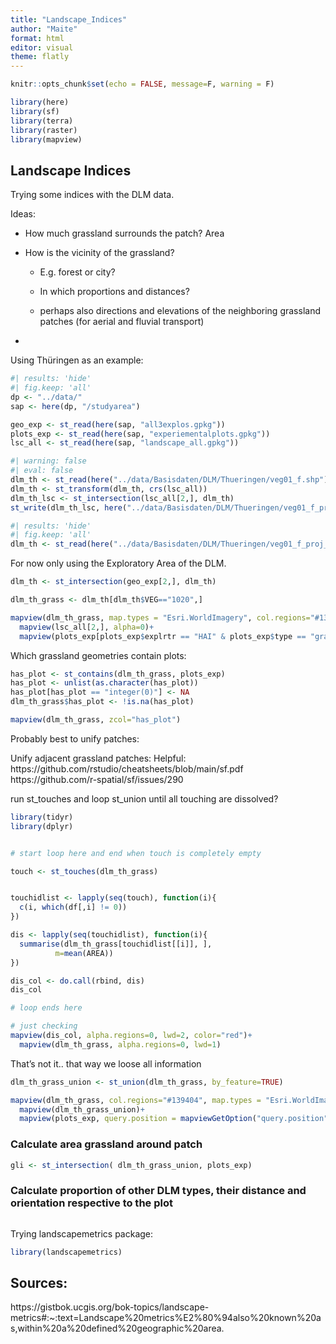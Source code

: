 ```yaml
---
title: "Landscape_Indices"
author: "Maite"
format: html
editor: visual
theme: flatly
---
```


```r
knitr::opts_chunk$set(echo = FALSE, message=F, warning = F)
```

```r
library(here)
library(sf)
library(terra)
library(raster)
library(mapview)
```

## Landscape Indices

Trying some indices with the DLM data.

Ideas:

-   How much grassland surrounds the patch? Area

-   How is the vicinity of the grassland?

    -   E.g. forest or city?

    -   In which proportions and distances? 

    -   perhaps also directions and elevations of the neighboring grassland patches (for aerial and fluvial transport)

-   

Using Thüringen as an example:

```r
#| results: 'hide'
#| fig.keep: 'all'
dp <- "../data/"
sap <- here(dp, "/studyarea")

geo_exp <- st_read(here(sap, "all3explos.gpkg"))
plots_exp <- st_read(here(sap, "experiementalplots.gpkg"))
lsc_all <- st_read(here(sap, "landscape_all.gpkg"))


```

```r
#| warning: false
#| eval: false
dlm_th <- st_read(here("../data/Basisdaten/DLM/Thueringen/veg01_f.shp"))
dlm_th <- st_transform(dlm_th, crs(lsc_all))
dlm_th_lsc <- st_intersection(lsc_all[2,], dlm_th)
st_write(dlm_th_lsc, here("../data/Basisdaten/DLM/Thueringen/veg01_f_proj_cut.shp"))

```

```r
#| results: 'hide'
#| fig.keep: 'all'
dlm_th <- st_read(here("../data/Basisdaten/DLM/Thueringen/veg01_f_proj_cut.shp"))

```

For now only using the Exploratory Area of the DLM.

```r
dlm_th <- st_intersection(geo_exp[2,], dlm_th)

dlm_th_grass <- dlm_th[dlm_th$VEG=="1020",]

mapview(dlm_th_grass, map.types = "Esri.WorldImagery", col.regions="#139404")+
  mapview(lsc_all[2,], alpha=0)+ 
  mapview(plots_exp[plots_exp$explrtr == "HAI" & plots_exp$type == "grassland",])


```

Which grassland geometries contain plots: 
```r
has_plot <- st_contains(dlm_th_grass, plots_exp)
has_plot <- unlist(as.character(has_plot))
has_plot[has_plot == "integer(0)"] <- NA
dlm_th_grass$has_plot <- !is.na(has_plot)

mapview(dlm_th_grass, zcol="has_plot")
```

Probably best to unify patches:


Unify adjacent grassland patches: 
Helpful: https://github.com/rstudio/cheatsheets/blob/main/sf.pdf
https://github.com/r-spatial/sf/issues/290 

run st_touches and loop st_union until all touching are dissolved? 

```r
library(tidyr)
library(dplyr)


# start loop here and end when touch is completely empty 

touch <- st_touches(dlm_th_grass)


touchidlist <- lapply(seq(touch), function(i){
  c(i, which(df[,i] != 0))
})

dis <- lapply(seq(touchidlist), function(i){
  summarise(dlm_th_grass[touchidlist[[i]], ], 
          m=mean(AREA))
})

dis_col <- do.call(rbind, dis)
dis_col

# loop ends here 

# just checking
mapview(dis_col, alpha.regions=0, lwd=2, color="red")+
  mapview(dlm_th_grass, alpha.regions=0, lwd=1)

```

That's not it.. that way we loose all information 
```r
dlm_th_grass_union <- st_union(dlm_th_grass, by_feature=TRUE)

mapview(dlm_th_grass, col.regions="#139404", map.types = "Esri.WorldImagery")+
  mapview(dlm_th_grass_union)+
  mapview(plots_exp, query.position = mapviewGetOption("query.position"))
```


### Calculate area grassland around patch
```r
gli <- st_intersection( dlm_th_grass_union, plots_exp)
```

### Calculate proportion of other DLM types, their distance and orientation respective to the plot
```r

```



Trying landscapemetrics package: 
```r
library(landscapemetrics)
```


## Sources:

https://gistbok.ucgis.org/bok-topics/landscape-metrics#:\~:text=Landscape%20metrics%E2%80%94also%20known%20as,within%20a%20defined%20geographic%20area.
